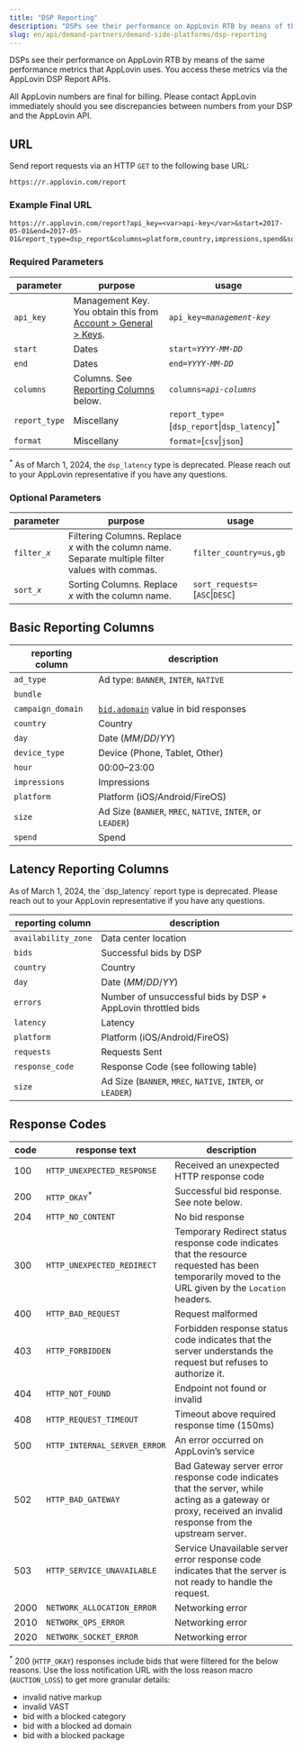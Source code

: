 ```yaml
---
title: "DSP Reporting"
description: "DSPs see their performance on AppLovin RTB by means of the same performance metrics that AppLovin uses."
slug: en/api/demand-partners/demand-side-platforms/dsp-reporting
---
```


<Glossary>DSPs</Glossary> see their performance on AppLovin <Glossary>RTB</Glossary> by means of the same performance metrics that AppLovin uses.
You access these metrics via the AppLovin <Abbr>DSP</Abbr> Report <Abbr>API</Abbr>s.

All AppLovin numbers are final for billing.
Please contact AppLovin immediately should you see discrepancies between numbers from your <Abbr>DSP</Abbr> and the AppLovin <Abbr>API</Abbr>.

## <Abbr>URL</Abbr>

Send report requests via an <Abbr>HTTP</Abbr> `GET` to the following base <Abbr>URL</Abbr>:

```plaintext
https://r.applovin.com/report
```

### Example Final <Abbr>URL</Abbr>

```
https://r.applovin.com/report?api_key=<var>api-key</var>&start=2017-05-01&end=2017-05-01&report_type=dsp_report&columns=platform,country,impressions,spend&sort_impressions=DESC&limit=100&format=csv
```

### Required Parameters

| parameter | purpose | usage |
| --------- | ------- | ----- |
| `api_key` | Management Key. You obtain this from [<UILabel>Account &gt; General &gt; Keys</UILabel>](https://www.applovin.com/account#keys). | <code>api_key=<var>management-key</var></code> |
| `start` | Dates | <code>start=<var>YYYY</var>-<var>MM</var>-<var>DD</var></code> |
| `end` | Dates | <code>end=<var>YYYY</var>-<var>MM</var>-<var>DD</var></code> |
| `columns` | Columns. See [Reporting Columns](#reporting-columns) below. | <code>columns=<var>api-columns</var></code> |
| `report_type` | Miscellany | `report_type=`[`dsp_report`\|`dsp_latency`]<sup>*</sup> |
| `format` | Miscellany | `format=`[`csv`\|`json`] |

<sup>*</sup> As of <time datetime="2024-03-01">March 1, 2024</time>, the `dsp_latency` type is deprecated. Please reach out to your AppLovin representative if you have any questions.

### Optional Parameters

| parameter | purpose | usage |
| --------- | ------- | ----- |
| <code>filter_<var>x</var></code> | Filtering Columns. Replace <var>x</var> with the column name. Separate multiple filter values with commas. | `filter_country=us,gb` |
| <code>sort_<var>x</var></code> | Sorting Columns. Replace <var>x</var> with the column name. | `sort_requests=`[`ASC`\|`DESC`] |

## Basic Reporting Columns

| reporting column  | description |
| ----------------- | ----------- |
| `ad_type`         | Ad type: `BANNER`, `INTER`, `NATIVE` |
| `bundle`          | &#xA0; |
| `campaign_domain` | [`bid.adomain`](https://support.applovin.com/hc/en-us/articles/11623322707085#bid-object) value in bid responses |
| `country`         | Country |
| `day`             | Date (<var>MM</var>/<var>DD</var>/<var>YY</var>) |
| `device_type`     | Device (Phone, Tablet, Other) |
| `hour`            | 00:00–23:00 |
| `impressions`     | <Glossary>Impressions</Glossary> |
| `platform`        | Platform (<Glossary>iOS</Glossary>/<Glossary>Android</Glossary>/Fire<Abbr>OS</Abbr>) |
| `size`            | Ad Size (`BANNER`, `MREC`, `NATIVE`, `INTER`, or `LEADER`) |
| `spend`           | Spend |

## Latency Reporting Columns
<Callout type="note">
As of <time datetime="2024-03-01">March 1, 2024</time>, the `dsp_latency` report type is deprecated. Please reach out to your AppLovin representative if you have any questions.
</Callout>

|  reporting column   | description |
| ------------------- | ----------- |
| `availability_zone` | Data center location |
| `bids`              | Successful bids by <Abbr>DSP</Abbr> |
| `country`           | Country |
| `day`               | Date (<var>MM</var>/<var>DD</var>/<var>YY</var>) |
| `errors`            | Number of unsuccessful bids by <Abbr>DSP</Abbr> + AppLovin throttled bids |
| `latency`           | <Glossary>Latency</Glossary> |
| `platform`          | Platform (<Abbr>iOS</Abbr>/Android/Fire<Abbr>OS</Abbr>) |
| `requests`          | Requests Sent |
| `response_code`     | Response Code (see following table) |
| `size`              | Ad Size (`BANNER`, `MREC`, `NATIVE`, `INTER`, or `LEADER`) |

## Response Codes

| code | response text | description |
| ---- | ------------- | ----------- |
|  100 | `HTTP_UNEXPECTED_RESPONSE` | Received an unexpected <Abbr>HTTP</Abbr> response code |
|  200 | `HTTP_OKAY`<sup>*</sup> | Successful bid response. See note below. |
|  204 | `HTTP_NO_CONTENT` | No bid response |
|  300 | `HTTP_UNEXPECTED_REDIRECT` | Temporary Redirect status response code indicates that the resource requested has been temporarily moved to the <Abbr>URL</Abbr> given by the `Location` headers. |
|  400 | `HTTP_BAD_REQUEST` | Request malformed |
|  403 | `HTTP_FORBIDDEN` | Forbidden response status code indicates that the server understands the request but refuses to authorize it. |
|  404 | `HTTP_NOT_FOUND` | Endpoint not found or invalid | 
|  408 | `HTTP_REQUEST_TIMEOUT` | Timeout above required response time (150<Abbr>ms</Abbr>) |
|  500 | `HTTP_INTERNAL_SERVER_ERROR` | An error occurred on AppLovin’s service |
|  502 | `HTTP_BAD_GATEWAY` | Bad Gateway server error response code indicates that the server, while acting as a gateway or proxy, received an invalid response from the upstream server. |
|  503 | `HTTP_SERVICE_UNAVAILABLE` | Service Unavailable server error response code indicates that the server is not ready to handle the request. |
| 2000 | `NETWORK_ALLOCATION_ERROR` | Networking error | 
| 2010 | `NETWORK_QPS_ERROR` | Networking error |
| 2020 | `NETWORK_SOCKET_ERROR` | Networking error |

<sup>*</sup> 200 (`HTTP_OKAY`) responses include bids that were filtered for the below reasons.
Use the loss notification <Abbr>URL</Abbr> with the loss reason macro (`AUCTION_LOSS`) to get more granular details:

- invalid native markup
- invalid <Abbr>VAST</Abbr>
- bid with a blocked category
- bid with a blocked ad domain
- bid with a blocked package
